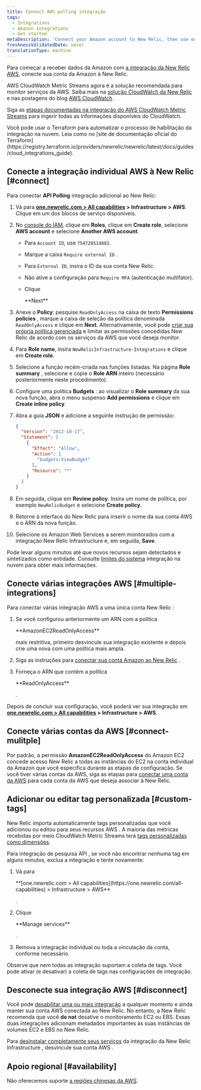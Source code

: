 ```yaml
---
title: Connect AWS polling integração
tags:
  - Integrations
  - Amazon integrations
  - Get started
metaDescription: 'Connect your Amazon account to New Relic, then use our infrastructure monitoring services with your AWS integrations.'
freshnessValidatedDate: never
translationType: machine
---
```


Para começar a receber dados da Amazon com [a integração da New Relic AWS](/docs/infrastructure/amazon-integrations/getting-started/introduction-aws-integrations), conecte sua conta da Amazon à New Relic.

AWS CloudWatch Metric Streams agora é a solução recomendada para monitor serviços da AWS. Saiba mais na [solução CloudWatch da New Relic](https://blog.newrelic.com/product-news/aws-cloudwatch-metric-streams/) e nas postagens do blog [AWS CloudWatch](https://aws.amazon.com/blogs/aws/cloudwatch-metric-streams-send-aws-metrics-to-partners-and-to-your-apps-in-real-time/) .

Siga as [etapas documentadas na integração do AWS CloudWatch Metric Streams](/docs/integrations/amazon-integrations/aws-integrations-list/aws-metric-stream/#set-up-metric-stream) para ingerir todas as informações disponíveis do CloudWatch.

<Callout variant="tip">
  Você pode usar o Terraform para automatizar o processo de habilitação da integração na nuvem. Leia como no [site de documentação oficial do Terraform](https://registry.terraform.io/providers/newrelic/newrelic/latest/docs/guides/cloud_integrations_guide).
</Callout>

## Conecte a integração individual AWS à New Relic [#connect]

Para conectar <DNT>**API Polling**</DNT> integração adicional ao New Relic:

1. Vá para <DNT>**[one.newrelic.com > All capabilities](https://one.newrelic.com/all-capabilities) > Infrastructure > AWS**</DNT>. Clique em um dos blocos de serviço disponíveis.

2. No [console do IAM](https://console.aws.amazon.com/iam/home?#/roles), clique em <DNT>**Roles**</DNT>, clique em <DNT>**Create role**</DNT>, selecione <DNT>**AWS account**</DNT> e selecione <DNT>**Another AWS account**</DNT>.

   * Para `Account ID`, use `754728514883`.

   * Marque a caixa `Require external ID` .

   * Para `External ID`, insira o ID da sua conta New Relic.

   * Não ative a configuração para `Require MFA` (autenticação multifator).

   * Clique

     <DNT>
       **Next**
     </DNT>

3. Anexe o <DNT>**Policy**</DNT>: pesquise `ReadOnlyAccess` na caixa de texto <DNT>**Permissions policies**</DNT> , marque a caixa de seleção da política denominada `ReadOnlyAccess` e clique em <DNT>**Next**</DNT>. Alternativamente, você pode [criar sua própria política gerenciada](/docs/integrations/amazon-integrations/getting-started/integrations-managed-policies) e limitar as permissões concedidas New Relic de acordo com os serviços da AWS que você deseja monitor.

4. Para <DNT>**Role name**</DNT>, insira `NewRelicInfrastructure-Integrations` e clique em <DNT>**Create role**</DNT>.

5. Selecione a função recém-criada nas funções listadas. Na página <DNT>**Role summary**</DNT> , selecione e copie o <DNT>**Role ARN**</DNT> inteiro (necessário posteriormente neste procedimento).

6. Configure uma política <DNT>**Budgets**</DNT> : ao visualizar o <DNT>**Role summary**</DNT> da sua nova função, abra o menu suspenso <DNT>**Add permissions**</DNT> e clique em <DNT>**Create inline policy**</DNT>.

7. Abra a guia <DNT>**JSON**</DNT> e adicione a seguinte instrução de permissão:

   ```json
   {
     "Version": "2012-10-17",
     "Statement": [
       {
         "Effect": "Allow",
         "Action": [
           "budgets:ViewBudget"
         ],
         "Resource": "*"
       }
     ]
   }
   ```

8. Em seguida, clique em <DNT>**Review policy**</DNT>. Insira um nome de política, por exemplo `NewRelicBudget` e selecione <DNT>**Create policy**</DNT>.

9. Retorne à interface do New Relic para inserir o nome da sua conta AWS e o ARN da nova função.

10. Selecione os Amazon Web Services a serem monitorados com a integração New Relic Infrastructure e, em seguida, <DNT>**Save**</DNT>.

Pode levar alguns minutos até que novos recursos sejam detectados e sintetizados como entidade. Consulte [limites do sistema](/docs/data-apis/manage-data/view-system-limits) integração na nuvem para obter mais informações.

## Conecte várias integrações AWS [#multiple-integrations]

Para conectar várias integração AWS a uma única conta New Relic :

1. Se você configurou anteriormente um ARN com a política

   <DNT>
     **AmazonEC2ReadOnlyAccess**
   </DNT>

   mais restritiva, primeiro desvincule sua integração existente e depois crie uma nova com uma política mais ampla.

2. Siga as instruções para [conectar sua conta Amazon ao New Relic](/docs/infrastructure/new-relic-infrastructure/data-instrumentation/amazon-aws-ec2-integration-infrastructure#connect) .

3. Forneça o ARN que contém a política

   <DNT>
     **ReadOnlyAccess**
   </DNT>

   .

Depois de concluir sua configuração, você poderá ver sua integração em <DNT>**[one.newrelic.com > All capabilities](https://one.newrelic.com/all-capabilities) > Infrastructure > AWS**</DNT>.

## Conecte várias contas da AWS [#connect-mulitple]

Por padrão, a permissão <DNT>**AmazonEC2ReadOnlyAccess**</DNT> do Amazon EC2 concede acesso New Relic a todas as instâncias do EC2 na conta individual da Amazon que você especifica durante as etapas de configuração. Se você tiver várias contas da AWS, siga as etapas para [conectar uma conta da AWS](#connect) para cada conta da AWS que deseja associar à New Relic.

## Adicionar ou editar tag personalizada [#custom-tags]

New Relic importa automaticamente tags personalizadas que você adicionou ou editou para seus recursos AWS . A maioria das métricas recebidas por meio CloudWatch Metric Streams terá [tags personalizadas como dimensões](/docs/integrations/amazon-integrations/aws-integrations-list/aws-metric-stream/#tags-collection).

Para integração de pesquisa API , se você não encontrar nenhuma tag em alguns minutos, exclua a integração e tente novamente:

1. Vá para

   <DNT>
     **[one.newrelic.com > All capabilities](https://one.newrelic.com/all-capabilities) > Infrastructure > AWS**
   </DNT>

   .

2. Clique

   <Icon name="fe-edit-2"/>

   <DNT>
     **Manage services**
   </DNT>

   .

3. Remova a integração individual ou toda a vinculação da conta, conforme necessário.

Observe que nem todas as integração suportam a coleta de tags. Você pode ativar (e desativar) a coleta de tags nas configurações de integração.

## Desconecte sua integração AWS [#disconnect]

Você pode [desabilitar uma ou mais integração](/docs/infrastructure/install-infrastructure-agent/update-or-uninstall/uninstall-infrastructure-integrations/#uninstall-aws) a qualquer momento e ainda manter sua conta AWS conectada ao New Relic. No entanto, a New Relic recomenda que você <DNT>**do not**</DNT> desative o monitoramento EC2 ou EBS. Essas duas integrações adicionam metadados importantes às suas instâncias de volumes EC2 e EBS no New Relic.

Para [desinstalar completamente seus serviços](/docs/infrastructure/new-relic-infrastructure/installation/uninstall-infrastructure-agent#unlink-aws) da integração da New Relic Infrastructure , desvincule sua conta AWS .

## Apoio regional [#availability]

Não oferecemos suporte [a regiões chinesas da AWS](/docs/integrations/amazon-integrations/troubleshooting/invalid-principal-error-unsupported-aws-regions).
